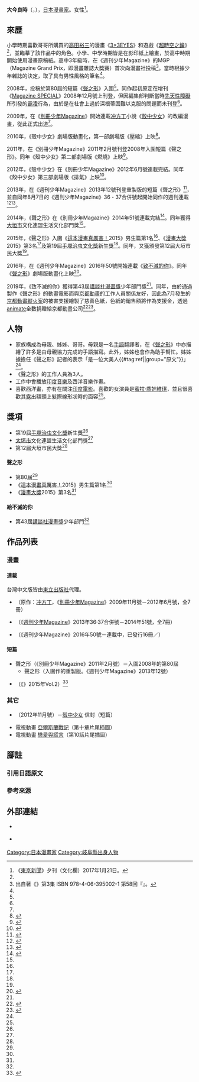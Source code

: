 {{noteTA|G1=zh:致不滅的你;zh-hant:致不灭的你;zh-tw:給不滅的你}}
{{Infobox comics creator
| 名稱 = 大今良時
| 日語原文 = 大今 良時
| 假名 = おおいま よしとき
| 羅馬字 = Ōima Yoshitoki
| 圖像 = 
| 圖像大小 = 
| 圖像說明 = 
| 英文名 = 
| 本名 = 
| 筆名 = 
| 出生日期 = {{Birth date and age|1989|3|15|no}}
| 出生地點 = {{JPN}}[[岐阜縣|岐阜縣]][[大垣市|大垣市]]<ref name="ACC">{{cite web|url=http://www.acc-cm.or.jp/publications/acction/adventure/2016.06/|script-title=ja:大今良時さん インタビュー「コンテンツの冒険」|work=一般社團法人ACC|accessdate=2020-11-06|language=ja|archive-date=2019-11-10|archive-url=https://web.archive.org/web/20191110060638/http://www.acc-cm.or.jp/publications/acction/adventure/2016.06/|dead-url=no}}</ref>
| 國籍 = {{JPN}}
| 職業 = [[漫畫家|漫畫家]]
| 活躍時期 = 2008年－
| 類型 = [[少年漫畫|少年漫畫]]
| 出道作 = 《[[殼中少女|殼中少女]]》
| 代表作 = 《殼中少女》<br />《[[聲之形|聲之形]]》<br />《[[致不滅的你|致不滅的你]]》
| 獎項 = * 第80屆{{link-ja|週刊少年Magazine新人漫畫獎|週刊少年マガジン新人漫画賞}}<ref name="hanmoto">{{cite web|url=https://www.hanmoto.com/bd/isbn/9784065152126 |script-title=ja:小説 聲の形 上|work=版元.com|publisher=講談社|accessdate=2020-11-06|language=ja}}</ref>
* [[大垣市|大垣市]]文化連盟生活文化部門獎<ref name="hanmoto" />
* 《[[這本漫畫真厲害！|這本漫畫真厲害！]]2015》男生篇第1名<ref name="kodanshakoe">{{cite news|url=http://comic-sp.kodansha.co.jp/topics/koe/|script-title=ja:『このマンガがすごい！2015』オトコ編 第1位 聲の形|newspaper=[[講談社|講談社]]Comic Plus|date=2014-12-15|accessdate=2016-09-20|language=ja|archive-date=2020-12-02|archive-url=https://web.archive.org/web/20201202101951/http://comic-sp.kodansha.co.jp/topics/koe/|dead-url=no}}</ref>
* 《[[漫畫大獎|漫畫大獎]]2015》第3名<ref name="mangataisho15">{{cite news|url=http://www.mangataisho.com/data/2015/press20150324.pdf|title=漫畫大獎2015入圍作品列表|newspaper=[[漫畫大獎|漫畫大獎]]|date=2015-03-24|accessdate=2016-09-20|language=ja|archive-date=2020-12-02|archive-url=https://web.archive.org/web/20201202101948/http://www.mangataisho.com/data/2015/press20150324.pdf|dead-url=no}}</ref>
* 第19屆[[手塚治虫文化獎|手塚治虫文化獎]]新生獎<ref name="nataliy142511">{{cite news|url=http://natalie.mu/comic/news/142511|script-title=ja:手塚治虫文化賞大賞は、ほしよりこ「逢沢りく」！新生賞に大今良時|newspaper=[[Natalie_(網站)|Comic Natalie]]|date=2015-03-30|accessdate=2016-09-20|language=ja|archive-date=2020-12-02|archive-url=https://web.archive.org/web/20201202101956/https://natalie.mu/comic/news/142511|dead-url=no}}</ref>
* 第12屆大垣市民大獎<ref name="ogaki20150701">{{Cite web|url=https://www.city.ogaki.lg.jp/cmsfiles/contents/0000026/26783/2015_0701_02.pdf|script-title=ja:第12回 大垣市民大賞 ― 19人6団体の皆さんが受賞 ―　(平成27年7月1日号)|work=大垣市官方網站／{{lang|ja|水の都おおがき}}|publisher=[[大垣市|大垣市]]|date=2015-07-01|accessdate=2020-11-06|language=ja|format=pdf|archive-date=2021-10-05|archive-url=https://web.archive.org/web/20211005095739/https://www.city.ogaki.lg.jp/cmsfiles/contents/0000026/26783/2015_0701_02.pdf|dead-url=no}}</ref>
* 第43屆[[講談社漫畫賞|講談社漫畫獎]]少年部門<ref name="kodansha20150330">{{cite news|url=https://www.kodansha.co.jp/upload/pr.kodansha.co.jp/files/pdf/2019/20190510_mangaprize.pdf|script-title=ja:第43回「講談社漫画賞」決定のお知らせ|newspaper=講談社|date=2015-03-30|accessdate=2016-09-20|language=ja|archive-date=2019-05-10|archive-url=https://web.archive.org/web/20190510125629/https://www.kodansha.co.jp/upload/pr.kodansha.co.jp/files/pdf/2019/20190510_mangaprize.pdf|dead-url=no}}</ref>
| 簽名 = 
| 簽名大小 = 
| module = 
| 官方網站 = 
}}
'''大今良時'''（{{jpn|j=大今 良時|hg=おおいま よしとき|rm=Ōima Yoshitoki}}，{{bd|1989年|3月15日||}}），[[日本|日本]][[漫畫家|漫畫家]]。女性<ref name="oima">《[[東京新聞|東京新聞]]》夕刊（文化欄）2017年1月21日。</ref>。

== 來歷 ==
小學時期喜歡哥哥所購買的[[高田裕三|高田裕三]]的漫畫《[[三只眼|3×3EYES]]》和遊戲《[[時空之輪|超時空之鑰]]》<ref name="oima"/>，並臨摹了該作品中的角色。小學、中學時期皆是在影印紙上繪畫，於高中時期開始使用漫畫原稿紙。高中3年級時，在《週刊少年Magazine》的MGP（Magazine Grand Prix，即漫畫雜誌大獎賽）首次向漫畫社投稿<ref name="A1">出自{{link-ja|西本英雄|にしもとひでお}}著《{{lang|ja|ちょっと盛りました}}》第3集 ISBN 978-4-06-395002-1 第58回『{{lang|ja|大今良時先生が『聲の形』を描くまで}}』。</ref>。當時根據少年雜誌的決定，取了具有男性風格的筆名<ref name="oima"/>。

2008年，投稿於第80屆{{link-ja|週刊少年Magazine新人漫畫獎|週刊少年マガジン新人漫画賞}}的短篇《[[聲之形|聲之形]]》入圍<ref name="hanmoto" />。同作起初原定在增刊《[[Magazine_SPECIAL|Magazine SPECIAL]]》2008年12月號上刊登，但因編集部判斷當時[[先天性障礙|先天性障礙]]所引發的[[霸凌|霸凌]]行為，由於是在社會上過於深根蒂固難以克服的問題而未刊登<ref name="ACC" />。

2009年，在《[[別冊少年Magazine|別冊少年Magazine]]》開始連載[[冲方丁|冲方丁]]小說《[[殼中少女|殼中少女]]》的改編漫畫，從此正式出道<ref name="hanmoto" />。

2010年，《殼中少女》劇場版動畫化，第一部劇場版《壓縮》上映<ref>{{cite web|url=http://m-scramble.jp/compression/|title=殼中少女：壓縮|accessdate=2020-11-06|language=ja|archive-date=2021-01-26|archive-url=https://web.archive.org/web/20210126025756/http://m-scramble.jp/compression/|dead-url=no}}</ref>。

2011年，在《別冊少年Magazine》2011年2月號刊登2008年入圍短篇《聲之形》。同年《殼中少女》第二部劇場版《燃燒》上映<ref>{{cite web|url=http://m-scramble.jp/combustion/|title=殼中少女：燃燒|accessdate=2020-11-06|language=ja|archive-date=2020-09-22|archive-url=https://web.archive.org/web/20200922055849/http://m-scramble.jp/combustion/|dead-url=no}}</ref>。

2012年，《殼中少女》在《別冊少年Magazine》2012年6月號連載完結。同年《殼中少女》第三部劇場版《排氣》上映<ref>{{cite web|url=http://m-scramble.jp/exhaust/|title=殼中少女：排氣|accessdate=2020-11-06|language=ja|archive-date=2021-02-28|archive-url=https://web.archive.org/web/20210228180911/http://m-scramble.jp/exhaust/|dead-url=no}}</ref>。

2013年，在《週刊少年Magazine》2013年12號刊登重製版的短篇《聲之形》<ref>{{cite news|script-title=ja:週刊少年マガジン12号掲載の読み切り『聲の形』に広がる反響 「とにかく凄い」「必読」|url=http://getnews.jp/archives/291724|publisher={{link-ja|Gadget通信|ガジェット通信}}|date=2013-02-22|accessdate=2016-09-20|language=ja|archive-date=2020-09-19|archive-url=https://web.archive.org/web/20200919002352/https://getnews.jp/archives/291724|dead-url=no}}</ref>，並自同年8月7日的《週刊少年Magazine》36・37合併號起開始同作的週刊連載<ref>{{cite news|script-title=ja:漫画「聲の形」 週刊少年マガジンで連載決定|url=http://nlab.itmedia.co.jp/nl/articles/1303/06/news094.html|publisher={{lang|ja|ねとらぼ}}|date=2013-08-06|accessdate=2016-09-20|language=ja|archive-date=2020-12-02|archive-url=https://web.archive.org/web/20201202101950/https://nlab.itmedia.co.jp/nl/articles/1303/06/news094.html|dead-url=no}}</ref><ref>{{cite news|script-title=ja:「聲の形」8月に連載開始、マガジンで話題呼んだ異色作|url=http://natalie.mu/comic/news/92589|publisher=Comic Natalie|date=2013-06-12|accessdate=2016-09-20|language=ja|archive-date=2015-11-07|archive-url=https://web.archive.org/web/20151107221734/http://natalie.mu/comic/news/92589|dead-url=no}}</ref>。

2014年，《聲之形》在《別冊少年Magazine》2014年51號連載完結<ref>{{Cite web |url=http://zakuzaku911.com/archives/4229895.html |script-title=ja:大今良時先生『聲の形（こえのかたち）』が次号のマガジンで最終回！最終第7巻は12月に発売 |access-date=2014-11-16 |language=ja |archive-url=https://web.archive.org/web/20141129014712/http://zakuzaku911.com/archives/4229895.html |archive-date=2014-11-29 |dead-url=yes }}</ref>。同年獲得[[大垣市|大垣市]]文化連盟生活文化部門獎<ref name="hanmoto" />。

2015年，《聲之形》入圍《[[這本漫畫真厲害！|這本漫畫真厲害！]]2015》男生篇第1名<ref name="kodanshakoe" />、《[[漫畫大獎|漫畫大獎]]2015》第3名<ref name="mangataisho15" />及第19屆[[手塚治虫文化獎|手塚治虫文化獎]]新生獎<ref name="nataliy142511" />。同年，又獲頒發第12屆大垣市民大獎<ref name="ogaki20150701" />。

2016年，在《週刊少年Magazine》2016年50號開始連載《[[致不滅的你|致不滅的你]]》。同年《[[電影版_聲之形|聲之形]]》劇場版動畫化上映<ref>{{cite web|url=http://koenokatachi-movie.com|title=電影『聲之形』公式官網|accessdate=2020-11-06|language=ja|archive-date=2018-12-06|archive-url=https://web.archive.org/web/20181206111117/http://koenokatachi-movie.com/|dead-url=no}}</ref>。

2019年，《致不滅的你》獲得第43屆[[講談社漫畫獎|講談社漫畫獎]]少年部門獎<ref name="kodansha20150330" />。同年，由於通過製作《聲之形》的動畫電影而與[[京都動畫|京都動畫]]的工作人員關係友好，因此為7月發生的[[京都動畫縱火案|京都動畫縱火案]]的被害支援繪製了慈善色紙，色紙的銷售額將作為支援金，透過[[animate|animate]]全數捐贈給京都動畫公司<ref>{{cite web|url=https://shonenmagazine.com/info/entry/20191001kyoani|script-title=ja:株式会社京都アニメーション支援 大今良時先生による描き下ろしイラストチャリティー色紙 発売のお知らせ|work=週刊少年Magazine官方網站|publisher=講談社|date=2019-10-01|accessdate=2020-11-06|language=ja|archive-date=2020-08-09|archive-url=https://web.archive.org/web/20200809114524/https://shonenmagazine.com/info/entry/20191001kyoani|dead-url=no}}</ref><ref>{{cite news|url=https://www.kodansha.co.jp/upload/pr.kodansha.co.jp/files/pdf/2019/20191001_ooima-charity.pdf|script-title=ja:株式会社京都アニメーション支援 漫画家·大今良時氏による 描き下ろしイラストチャリティー色紙 発売のお知らせ|newspaper=講談社|date=2019-10-01|accessdate=2020-11-06|language=ja|archive-date=2019-12-07|archive-url=https://web.archive.org/web/20191207174459/https://www.kodansha.co.jp/upload/pr.kodansha.co.jp/files/pdf/2019/20191001_ooima-charity.pdf|dead-url=no}}</ref>。

== 人物 ==
* 家族構成為母親、姊姊、哥哥。母親是一名[[手語|手語]]翻譯者，在《[[聲之形|聲之形]]》中亦描繪了許多是由母親協力完成的手語描寫。此外，姊姊也會作為助手幫忙。姊姊據擔任《聲之形》記者的{{lang|ja|コミヤマ}}表示「是一位大美人{{#tag:ref|{{lang|ja|「とても美人」}}|group="原文"}}」<ref name="A1"/>。
* 《聲之形》的工作人員為3人。
* 工作中會播放[[印度音樂|印度音樂]]及西洋音樂作畫。
* 喜歡西洋畫，亦有在關注[[印度電影|印度電影]]。喜歡的女演員是[[蜜拉·喬娃維琪|蜜拉·喬娃維琪]]，並且很喜歡其露出額頭上髮際線形狀時的面容<ref name="A1"/>。

== 獎項 ==
* 第19屆[[手塚治虫文化獎|手塚治虫文化獎]]新生獎<ref name="nataliy142511" />
* [[大垣市|大垣市]]文化連盟生活文化部門獎<ref name="hanmoto" />
* 第12屆大垣市民大獎<ref name="ogaki20150701" />

==== 聲之形 ====
* 第80屆{{link-ja|週刊少年Magazine新人漫畫獎|週刊少年マガジン新人漫画賞}}<ref name="hanmoto" />
* 《[[這本漫畫真厲害！|這本漫畫真厲害！]]2015》男生篇第1名<ref name="kodanshakoe" />
* 《[[漫畫大獎|漫畫大獎]]2015》第3名<ref name="mangataisho15" />

==== 給不滅的你 ====
* 第43屆[[講談社漫畫賞|講談社漫畫獎]]少年部門<ref name="kodansha20150330" />

== 作品列表 ==
=== 漫畫 ===
==== 連載 ====
台灣中文版皆由[[東立出版社|東立出版社]]代理。
* {{nihongo|[[殼中少女|殼中少女]]|マルドゥック·スクランブル}}（原作：[[冲方丁|冲方丁]]，《[[別冊少年Magazine|別冊少年Magazine]]》2009年11月號－2012年6月號，全7冊）
* {{nihongo|[[聲之形|聲之形]]|聲の形}}（《[[週刊少年Magazine|週刊少年Magazine]]》2013年36·37合併號－2014年51號，全7冊）
* {{nihongo|[[致不滅的你|致不滅的你]]|不滅のあなたへ}}（《週刊少年Magazine》2016年50號－連載中，已發行16冊／{{As of|2021|8}}）

==== 短篇 ====
* 聲之形（《別冊少年Magazine》2011年2月號）－入圍2008年的第80屆{{link-ja|週刊少年Magazine新人漫畫獎|週刊少年マガジン新人漫画賞}}
** 聲之形（入圍作的重製版。《週刊少年Magazine》2013年12號）
* {{lang|ja|食べてからのお楽しみだよっ！}}（《{{link-ja|Young Magazine the 3rd|ヤングマガジンサード}}》2015年Vol.2）<ref>{{Cite web|script-title=ja:ヤンマガサード伝説の企画『俺の100話目!!』 第3弾は『聲の形』大今良時先生！|url=https://comic-days.com/blog/entry/2018/01/11/110000|website={{lang|ja|コミックDAYS-編集部ブログ-}}|date=1515636000|accessdate=2021-01-31|language=ja|last=comicdays_team|archive-date=2021-05-29|archive-url=https://web.archive.org/web/20210529225117/https://comic-days.com/blog/entry/2018/01/11/110000|dead-url=no}}</ref>

=== 其它 ===
* {{link-ja|S-F Magazine|S-Fマガジン}}（2012年11月號）－[[殼中少女|殼中少女]] 信封（短篇）
* 電視動畫 [[亞爾斯蘭戰記|亞爾斯蘭戰記]]（第十章片尾插圖）
* 電視動畫 [[戀愛與謊言|戀愛與謊言]]（第10話片尾插圖）

== 腳註 ==
{{腳註幫助}}
=== 引用日語原文 ===
{{reflist|group="原文"}}

=== 參考來源 ===
{{reflist|40em}}

== 外部連結 ==
* {{lang|ja|{{youTube|QnJFJDlsedU|【別マガ】「マルドゥック·スクランブル」大今良時が作画風景を公開！}}}} {{ja icon}}
* {{lang|ja|{{youTube|bd_AsJNOumI|大今良時×濱内シゲノリ}}}} {{ja icon}}

{{Normdaten}}
{{DEFAULTSORT:Oima Yoshitoki}}
[[Category:日本漫畫家|Category:日本漫畫家]]
[[Category:岐阜縣出身人物|Category:岐阜縣出身人物]]